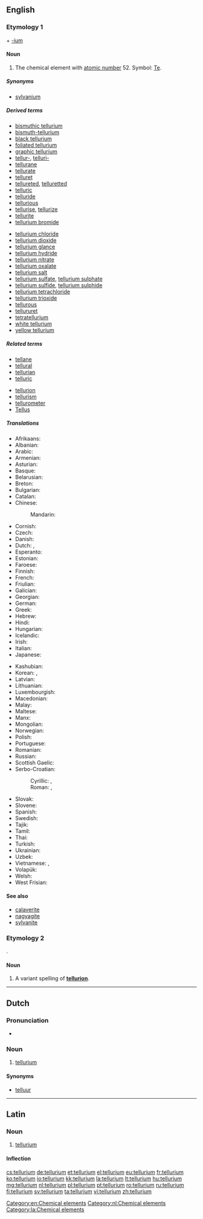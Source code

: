 {{also|Tellurium}}
==English==
{{elements|Te|antimony|Sb|iodine|I}}

===Etymology 1===
{{etyl|la|en}} {{term|tellus||earth|lang=la}} + [[-ium]]

====Noun====
{{wikipedia}}
{{en-noun|-}}

# {{context|uncountable|lang=en}} The chemical element with [[atomic number]] 52. Symbol: [[Te]].

=====Synonyms=====
* [[sylvanium]] {{qualifier|obsolete}}

=====Derived terms=====
{{der-top}}
* [[bismuthic tellurium]]
* [[bismuth-tellurium]]
* [[black tellurium]]
* [[foliated tellurium]]
* [[graphic tellurium]]
* [[tellur-]], [[telluri-]]
* [[tellurane]]
* [[tellurate]]
* [[telluret]]
* [[tellureted]], [[telluretted]]
* [[telluric]]
* [[telluride]]
* [[tellurious]]
* [[tellurise]], [[tellurize]]
* [[tellurite]]
* [[tellurium bromide]]
{{der-mid}}
* [[tellurium chloride]]
* [[tellurium dioxide]]
* [[tellurium glance]]
* [[tellurium hydride]]
* [[tellurium nitrate]]
* [[tellurium oxalate]]
* [[tellurium salt]]
* [[tellurium sulfate]], [[tellurium sulphate]]
* [[tellurium sulfide]], [[tellurium sulphide]]
* [[tellurium tetrachloride]]
* [[tellurium trioxide]]
* [[tellurous]]
* [[tellururet]]
* [[tetratellurium]]
* [[white tellurium]]
* [[yellow tellurium]]
{{der-bottom}}

=====Related terms=====
{{rel-top}}
* [[tellane]]
* [[tellural]]
* [[tellurian]]
* [[telluric]] {{qualifier|of the earth}}
{{rel-mid}}
* [[tellurion]]
* [[tellurism]]
* [[tellurometer]]
* [[Tellus]]
{{rel-bottom}}

=====Translations=====
{{trans-top|chemical element}}
* Afrikaans: {{t|af|telluur}}
* Albanian: {{t|sq|telur}}
* Arabic: {{t|ar|تيلوريوم|m|tr=tilúrym}}
* Armenian: {{t|hy|տելուր|tr=telur}}
* Asturian: {{t|ast|teluriu|m}}
* Basque: {{t|eu|telurioa}}
* Belarusian: {{t|be|тэлур|m|tr=telúr}}
* Breton: {{t|br|telluriom}}
* Bulgarian: {{t|bg|телур|m|tr=telúr}}
* Catalan: {{t|ca|telluri}}
* Chinese:
*: Mandarin: {{t+|cmn|碲|tr=dì}}
* Cornish: {{t|kw|teluryum}}
* Czech: {{t+|cs|tellur}}
* Danish: {{t|da|tellur}}
* Dutch: {{t+|nl|telluur|n}}, {{t+|nl|tellurium|n}}
* Esperanto: {{t|eo|teluro}}
* Estonian: {{t|et|telluur}}
* Faroese: {{t|fo|tellur}}
* Finnish: {{t+|fi|telluuri}}
* French: {{t+|fr|tellure|m}}
* Friulian: {{t|fur|teluri}}
* Galician: {{t+|gl|telurio}}
* Georgian: {{t|ka|ტელური|tr=teluri}}
* German: {{t+|de|Tellur|n}}
* Greek: {{t+|el|τελλούριο|n|tr=telloúrio}}
* Hebrew: {{t|he|טלוריום|tr=teluryum}}
* Hindi: {{t|hi|वंगक|tr=vangak|sc=Deva}}
* Hungarian: {{t+|hu|tellúr}}
* Icelandic: {{t+|is|tellúr}}
* Irish: {{t|ga|teallúiriam}}
* Italian: {{t+|it|tellurio|m}}
* Japanese: {{t+|ja|テルル|tr=teruru}}
{{trans-mid}}
* Kashubian: {{t|csb|tellur}}
* Korean: {{t+|ko|텔루르|tr=tellureu|sc=Hang}}, {{t|ko|텔루륨|tr=telluryum|sc=Hang}}
* Latvian: {{t|lv|telūrs}}
* Lithuanian: {{t+|lt|telūras}}
* Luxembourgish: {{t|lb|Tellur}}
* Macedonian: {{t|mk|телур|tr=telur}}
* Malay: {{t|ms|telurium}}
* Maltese: {{t|mt|tellurju}}
* Manx: {{t|gv|çhellurium}}
* Mongolian: {{t|mn|теллур|tr=tellur|sc=Cyrl}}
* Norwegian: {{t|no|tellur}}
* Polish: {{t+|pl|tellur|m}}
* Portuguese: {{t+|pt|telúrio|m}}
* Romanian: {{t+|ro|telur|n}}
* Russian: {{t+|ru|теллур|m|tr=tellúr}}
* Scottish Gaelic: {{t|gd|teallùiriam}}
* Serbo-Croatian:
*: Cyrillic: {{t|sh|телур|sc=Cyrl}}, {{t|sh|телуриј|sc=Cyrl}}
*: Roman: {{t|sh|telur}}, {{t|sh|telurij}}
* Slovak: {{t|sk|telúr}}
* Slovene: {{t+|sl|telur}}
* Spanish: {{t+|es|teluro|m}}
* Swedish: {{t+|sv|tellur|n}}
* Tajik: {{t|tg|tellur}}
* Tamil: {{t|ta|வெண்கந்தகம்|tr=veNkandhagam}}
* Thai: {{t|th|เทลลูเรียม|tr=tēllūriam}}
* Turkish: {{t+|tr|tellür}}
* Ukrainian: {{t|uk|телур|m|tr=telúr}}
* Uzbek: {{t|uz|теллур|tr=tellur|sc=Cyrl}}
* Vietnamese: {{t|vi|telua}}, {{t|vi|telu}}
* Volapük: {{t+|vo|telurin}}
* Welsh: {{t+|cy|telwriwm}}
* West Frisian: {{t|fy|telluur}}
{{trans-bottom}}


====See also====
* [[calaverite]]
* [[nagyagite]]
* [[sylvanite]]

===Etymology 2===
{{etyl|la|en}} {{term|tellus||earth|lang=la}}.

====Noun====
{{en-noun|?}}

# A variant spelling of '''[[tellurion]]'''.

[[Category:en:Chemical elements]]

----

==Dutch==
{{wikipedia|lang=nl}}

===Pronunciation===
* {{audio|Nl-tellurium.ogg|Audio}}

===Noun===
{{nl-noun|n|-|-}}

# [[tellurium#English|tellurium]]

====Synonyms====
* [[telluur]]

[[Category:nl:Chemical elements]]

----

==Latin==
{{wikipedia|lang=la}}

===Noun===
{{la-noun|tellūrium|tellurii|tellūriī|n|second}}

# {{context|New Latin|lang=la}} [[#English|tellurium]]

====Inflection====
{{la-decl-2nd-N|tellūri}}

[[Category:la:Chemical elements]]

[[cs:tellurium]]
[[de:tellurium]]
[[et:tellurium]]
[[el:tellurium]]
[[eu:tellurium]]
[[fr:tellurium]]
[[ko:tellurium]]
[[io:tellurium]]
[[kk:tellurium]]
[[la:tellurium]]
[[lt:tellurium]]
[[hu:tellurium]]
[[mg:tellurium]]
[[nl:tellurium]]
[[pl:tellurium]]
[[pt:tellurium]]
[[ro:tellurium]]
[[ru:tellurium]]
[[fi:tellurium]]
[[sv:tellurium]]
[[ta:tellurium]]
[[vi:tellurium]]
[[zh:tellurium]]